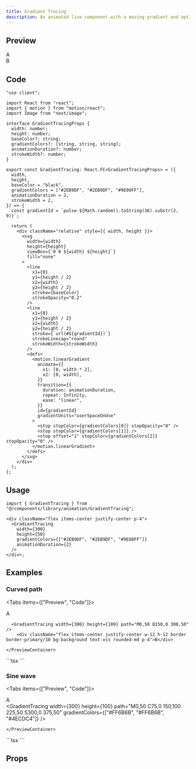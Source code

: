 ```yaml
---
title: Gradient Tracing
description: An animated line component with a moving gradient and optional logos at the endpoints.
---
```



## Preview

<PreviewContainer className="py-10">

  <div className="flex items-center justify-center gap-4">
  <div className="flex items-center justify-center w-12 h-12 border border-primary/10 bg-background text-xss rounded-md p-4">A</div>
    <GradientTracing
      width={300}
      height={50}
      gradientColors={["#2EB9DF", "#2EB9DF", "#9E00FF"]}
      animationDuration={2}
    />
  <div className="flex items-center justify-center w-12 h-12 border border-primary/10 bg-background text-xss rounded-md p-4">B</div>
  </div>
</PreviewContainer>

## Code

```tsx title="GradientTracing.tsx"
"use client";

import React from "react";
import { motion } from "motion/react";
import Image from "next/image";

interface GradientTracingProps {
  width: number;
  height: number;
  baseColor?: string;
  gradientColors?: [string, string, string];
  animationDuration?: number;
  strokeWidth?: number;
}

export const GradientTracing: React.FC<GradientTracingProps> = ({
  width,
  height,
  baseColor = "black",
  gradientColors = ["#2EB9DF", "#2EB9DF", "#9E00FF"],
  animationDuration = 2,
  strokeWidth = 2,
}) => {
  const gradientId = `pulse-${Math.random().toString(36).substr(2, 9)}`;

  return (
    <div className="relative" style={{ width, height }}>
      <svg
        width={width}
        height={height}
        viewBox={`0 0 ${width} ${height}`}
        fill="none"
      >
        <line
          x1={0}
          y1={height / 2}
          x2={width}
          y2={height / 2}
          stroke={baseColor}
          strokeOpacity="0.2"
        />
        <line
          x1={0}
          y1={height / 2}
          x2={width}
          y2={height / 2}
          stroke={`url(#${gradientId})`}
          strokeLinecap="round"
          strokeWidth={strokeWidth}
        />
        <defs>
          <motion.linearGradient
            animate={{
              x1: [0, width * 2],
              x2: [0, width],
            }}
            transition={{
              duration: animationDuration,
              repeat: Infinity,
              ease: "linear",
            }}
            id={gradientId}
            gradientUnits="userSpaceOnUse"
          >
            <stop stopColor={gradientColors[0]} stopOpacity="0" />
            <stop stopColor={gradientColors[1]} />
            <stop offset="1" stopColor={gradientColors[2]} stopOpacity="0" />
          </motion.linearGradient>
        </defs>
      </svg>
    </div>
  );
};
```

## Usage

```tsx title="index.tsx"
import { GradientTracing } from "@/components/library/animation/GradientTracing";

<div className="flex items-center justify-center p-4">
  <GradientTracing
    width={300}
    height={50}
    gradientColors={["#2EB9DF", "#2EB9DF", "#9E00FF"]}
    animationDuration={2}
  />
</div>;
```

## Examples

### Curved path

<Tabs items={["Preview", "Code"]}>
  <Tab value="Preview">
    <PreviewContainer className="min-h-[40rem] flex flex-col items-center justify-center gap-4">
      <div className="flex items-center justify-center w-12 h-12 border border-primary/10 bg-background text-xss rounded-md p-4">A</div>
  
      <GradientTracing width={300} height={100} path="M0,50 Q150,0 300,50" />
        <div className="flex items-center justify-center w-12 h-12 border border-primary/10 bg-background text-xss rounded-md p-4">B</div>

    </PreviewContainer>

  </Tab>
  <Tab value="Code">
    ```tsx
    <GradientTracing width={300} height={100} path="M0,50 Q150,0 300,50" />
    ```
  </Tab>
</Tabs>

### Sine wave

<Tabs items={["Preview", "Code"]}>
  <Tab value="Preview">
    <PreviewContainer className="min-h-[40rem]">
          <div className="flex items-center justify-center w-12 h-12 border border-primary/10 bg-background text-xss rounded-md p-4">A</div>
      <GradientTracing
        width={300}
        height={100}
        path="M0,50 C75,0 150,100 225,50 S300,0 375,50"
        gradientColors={["#FF6B6B", "#FF6B6B", "#4ECDC4"]}
      />

    </PreviewContainer>

  </Tab>
  <Tab value="Code">
    ```tsx
    <GradientTracing
      width={300}
      height={100}
      path="M0,50 C75,0 150,100 225,50 S300,0 375,50"
      gradientColors={["#FF6B6B", "#FF6B6B", "#4ECDC4"]}
    />
    ```
  </Tab>
</Tabs>

## Props

<AutoTypeTable
  path="./components/library/animation/GradientTracing.tsx"
  name="GradientTracingProps"
/>
